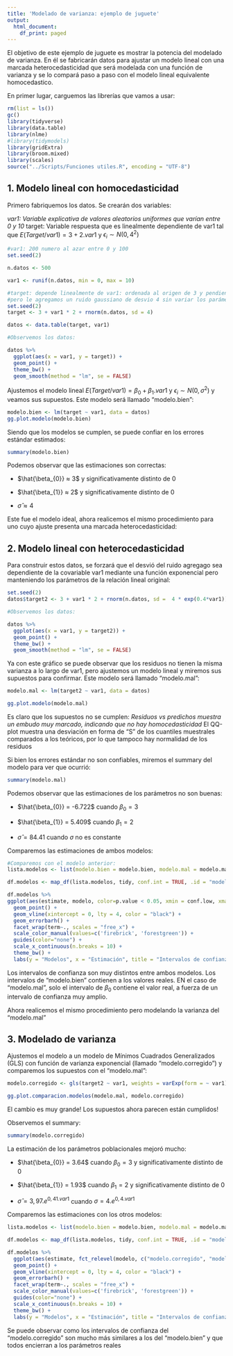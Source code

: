 ```yaml
---
title: 'Modelado de varianza: ejemplo de juguete'
output:
  html_document:
    df_print: paged
---
```


El objetivo de este ejemplo de juguete es mostrar la potencia del modelado de varianza. En él se fabricarán datos para ajustar un modelo lineal con una marcada heterocedasticidad que será modelada con una función de varianza y se lo compará paso a paso con el modelo lineal equivalente homocedastico.

En primer lugar, carguemos las librerías que vamos a usar:

```r
rm(list = ls())
gc()
library(tidyverse)
library(data.table)
library(nlme)
#library(tidymodels)
library(gridExtra)
library(broom.mixed)
library(scales)
source("../Scripts/Funciones utiles.R", encoding = "UTF-8")
```


## 1. Modelo lineal con homocedasticidad

Primero fabriquemos los datos. Se crearán dos variables:

*var1: Variable explicativa de valores aleatorios uniformes que varían entre 0 y 10
*target: Variable respuesta que es linealmente dependiente de var1 tal que $E(Target/var1)  = 3 + 2.var1$ y $\epsilon_{i} \sim N(0,4^2)$
```r
#var1: 200 numero al azar entre 0 y 100
set.seed(2)

n.datos <- 500

var1 <- runif(n.datos, min = 0, max = 10)

#target: depende linealmente de var1: ordenada al origen de 3 y pendiente de 2
#pero le agregamos un ruido gaussiano de desvio 4 sin variar los parámetros a lo lardo de var1:
set.seed(2)
target <- 3 + var1 * 2 + rnorm(n.datos, sd = 4)

datos <- data.table(target, var1)

#Observemos los datos:

datos %>%
  ggplot(aes(x = var1, y = target)) +
  geom_point() +
  theme_bw() +
  geom_smooth(method = "lm", se = FALSE)
```

Ajustemos el modelo lineal $E(Target/var1)  = \beta_{0} + \beta_{1}.var1$ y $\epsilon_{i} \sim N(0,\sigma^2)$ y veamos sus supuestos. Este modelo será llamado "modelo.bien":

```r
modelo.bien <- lm(target ~ var1, data = datos)
gg.plot.modelo(modelo.bien)
```

Siendo que los modelos se cumplen, se puede confiar en los errores estándar estimados:

```r
summary(modelo.bien)
```

Podemos observar que las estimaciones son correctas:

* $\hat{\beta_{0}} ≈ 3$ y significativamente distinto de 0

* $\hat{\beta_{1}} ≈ 2$ y significativamente distinto de 0

* $\hat{\sigma} ≈ 4$

Este fue el modelo ideal, ahora realicemos el mismo procedimiento para uno cuyo ajuste presenta una marcada heterocedasticidad:


## 2. Modelo lineal con heterocedasticidad

Para construir estos datos, se forzará que el desvió del ruido agregago sea dependiente de la covariable var1 mediante una función exponencial pero manteniendo los parámetros de la relación lineal original:

```r
set.seed(2)
datos$target2 <- 3 + var1 * 2 + rnorm(n.datos, sd =  4 * exp(0.4*var1))

#Observemos los datos:

datos %>%
  ggplot(aes(x = var1, y = target2)) +
  geom_point() +
  theme_bw() +
  geom_smooth(method = "lm", se = FALSE)
```

Ya con este gráfico se puede observar que los residuos no tienen la misma varianza a lo largo de var1, pero ajustemos un modelo lineal y miremos sus supuestos para confirmar. Este modelo será llamado "modelo.mal":

```r
modelo.mal <- lm(target2 ~ var1, data = datos)

gg.plot.modelo(modelo.mal)
```

Es claro que los supuestos no se cumplen:
*Residuos vs predichos muestra un embudo muy marcado, indicando que no hay homocedasticidad
*El QQ-plot muestra una desviación en forma de "S" de los cuantiles muestrales comparados a los teóricos, por lo que tampoco hay normalidad de los residuos

Si bien los errores estándar no son confiables, miremos el summary del modelo para ver que ocurrió:

```r
summary(modelo.mal)
```

Podemos observar que las estimaciones de los parámetros no son buenas:

* $\hat{\beta_{0}} = -6.722$ cuando $\beta_{0} = 3$

* $\hat{\beta_{1}} = 5.409$ cuando $\beta_{1} = 2$

* $\hat{\sigma} = 84.41$ cuando $\sigma$ no es constante

Comparemos las estimaciones de ambos modelos:

```r
#Comparemos con el modelo anterior:
lista.modelos <- list(modelo.bien = modelo.bien, modelo.mal = modelo.mal)

df.modelos <- map_df(lista.modelos, tidy, conf.int = TRUE, .id = "modelo")

df.modelos %>%
ggplot(aes(estimate, modelo, color=p.value < 0.05, xmin = conf.low, xmax = conf.high, height = 0)) +
  geom_point() +
  geom_vline(xintercept = 0, lty = 4, color = "black") +
  geom_errorbarh() +
  facet_wrap(term~., scales = "free_x") +
  scale_color_manual(values=c('firebrick', 'forestgreen')) +
  guides(color="none") +
  scale_x_continuous(n.breaks = 10) +
  theme_bw() +
  labs(y = "Modelos", x = "Estimación", title = "Intervalos de confianza para la estimación de los coeficientes")

```

Los intervalos de confianza son muy distintos entre ambos modelos. Los intervalos de "modelo.bien" contienen a los valores reales. EN el caso de "modelo.mal", solo el intervalo de $\beta_{0}$ contiene el valor real, a fuerza de un intervalo de confianza muy amplio.

Ahora realicemos el mismo procedimiento pero modelando la varianza del "modelo.mal"

## 3. Modelado de varianza

Ajustemos el modelo a un modelo de Mínimos Cuadrados Generalizados (GLS) con función de varianza exponencial (llamado "modelo.corregido") y comparemos los supuestos con el "modelo.mal":

```r
modelo.corregido <- gls(target2 ~ var1, weights = varExp(form = ~ var1), data = datos)

gg.plot.comparacion.modelos(modelo.mal, modelo.corregido)
```

El cambio es muy grande! Los supuestos ahora parecen están cumplidos!

Observemos el summary:

```r
summary(modelo.corregido)
```

La estimación de los parámetros poblacionales mejoró mucho:

* $\hat{\beta_{0}} = 3.64$ cuando $\beta_{0} = 3$ y significativamente distinto de 0

* $\hat{\beta_{1}} = 1.93$ cuando $\beta_{1} = 2$ y significativamente distinto de 0

* $\hat{\sigma} = 3,97 . e^{0,41 . var1}$ cuando $\sigma = 4 . e^{0,4 . var1}$ 

Comparemos las estimaciones con los otros modelos:
```r
lista.modelos <- list(modelo.bien = modelo.bien, modelo.mal = modelo.mal, modelo.corregido = modelo.corregido)

df.modelos <- map_df(lista.modelos, tidy, conf.int = TRUE, .id = "modelo")

df.modelos %>%
  ggplot(aes(estimate, fct_relevel(modelo, c("modelo.corregido", "modelo.mal", "modelo.bien")), color=p.value < 0.05, xmin = conf.low, xmax = conf.high, height = 0)) +
  geom_point() +
  geom_vline(xintercept = 0, lty = 4, color = "black") +
  geom_errorbarh() +
  facet_wrap(term~., scales = "free_x") +
  scale_color_manual(values=c('firebrick', 'forestgreen')) +
  guides(color="none") +
  scale_x_continuous(n.breaks = 10) +
  theme_bw() +
  labs(y = "Modelos", x = "Estimación", title = "Intervalos de confianza para la estimación de los coeficientes")


```

Se puede observar como los intervalos de confianza del "modelo.corregido" son mucho más similares a los del "modelo.bien" y que todos encierran a los parámetros reales
